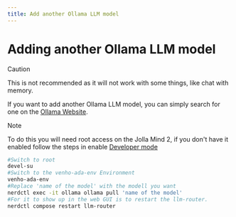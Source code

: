 ```yaml
---
title: Add another Ollama LLM model
---
```


# Adding another Ollama LLM model
>[!CAUTION]
>
>This is not recommended as it will not work with some things, like chat with memory.

If you want to add another Ollama LLM model, you can simply search for one on the [Ollama Website](https://ollama.com/search).
>[!NOTE]
>
>To do this you will need root access on the Jolla Mind 2, if you don't have it enabled follow the steps in enable [Developer mode](/developer/enableDevMode)

```bash copy
#Switch to root
devel-su
#Switch to the venho-ada-env Environment
venho-ada-env
#Replace 'name of the model' with the modell you want
nerdctl exec -it ollama ollama pull 'name of the model'
#For it to show up in the web GUI is to restart the llm-router.
nerdctl compose restart llm-router
```